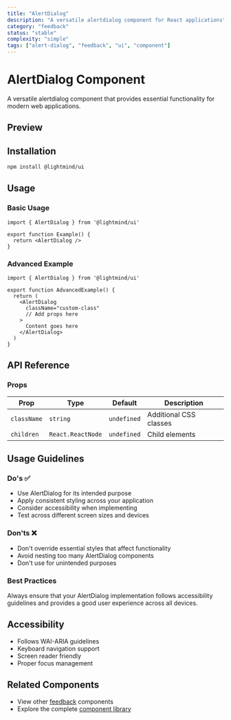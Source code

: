 ```yaml
---
title: "AlertDialog"
description: "A versatile alertdialog component for React applications"
category: "feedback"
status: "stable"
complexity: "simple"
tags: ["alert-dialog", "feedback", "ui", "component"]
---
```



# AlertDialog Component

A versatile alertdialog component that provides essential functionality for modern web applications.

## Preview

<div className="space-y-6">
  <AlertDialogDemo />
</div>

## Installation

```bash
npm install @lightmind/ui
```

## Usage

### Basic Usage

```tsx
import { AlertDialog } from '@lightmind/ui'

export function Example() {
  return <AlertDialog />
}
```

### Advanced Example

```tsx
import { AlertDialog } from '@lightmind/ui'

export function AdvancedExample() {
  return (
    <AlertDialog
      className="custom-class"
      // Add props here
    >
      Content goes here
    </AlertDialog>
  )
}
```

## API Reference

### Props

| Prop | Type | Default | Description |
|------|------|---------|-------------|
| `className` | `string` | `undefined` | Additional CSS classes |
| `children` | `React.ReactNode` | `undefined` | Child elements |

## Usage Guidelines

### Do's ✅

- Use AlertDialog for its intended purpose
- Apply consistent styling across your application
- Consider accessibility when implementing
- Test across different screen sizes and devices

### Don'ts ❌

- Don't override essential styles that affect functionality
- Avoid nesting too many AlertDialog components
- Don't use for unintended purposes

### Best Practices

Always ensure that your AlertDialog implementation follows accessibility guidelines and provides a good user experience across all devices.

## Accessibility

- Follows WAI-ARIA guidelines
- Keyboard navigation support
- Screen reader friendly
- Proper focus management

## Related Components

- View other [feedback](/category/feedback) components
- Explore the complete [component library](/search)

